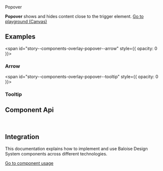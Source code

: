
<bal-doc-banner id="story--components-overlay-popover--basic">Popover</bal-doc-banner>

<bal-doc-lead>
  <b>Popover</b> shows and hides content close to the trigger element.
</bal-doc-lead>

<Canvas withSource="open" className="has-visible-overflow">
  <Story id="components-overlay-popover--basic" />
</Canvas>

<bal-doc-app>
  <bal-button-group class="mb-large" position="center">
    <a class="button is-primary" href="?path=/story/components-overlay-popover--basic">
      Go to playground (Canvas)
    </a>
    <bal-doc-stackblitz
      framework="angular"
      template={Basic.parameters.docs.source.code}
      modules="popover,button,tabs"
    ></bal-doc-stackblitz>
    <bal-doc-stackblitz
      framework="html"
      template={Basic.parameters.docs.source.code}
      modules="popover,button,tabs"
    ></bal-doc-stackblitz>
  </bal-button-group>
</bal-doc-app>

## Examples

<span id="story--components-overlay-popover--arrow" style={{ opacity: 0 }}></span>

### Arrow

<Canvas withSource="closed" className="has-visible-overflow">
  <Story id="components-overlay-popover--arrow" />
</Canvas>

<span id="story--components-overlay-popover--tooltip" style={{ opacity: 0 }}></span>

### Tooltip

<Canvas withSource="closed" className="has-visible-overflow">
  <Story id="components-overlay-popover--tooltip" />
</Canvas>

## Component Api

<Description markdown={readme} />
<Description markdown={menu} />

<br />

## Integration

This documentation explains how to implement and use Baloise Design System components across different technologies.

<a class="button is-primary" href="?path=/docs/development-components--page">
  Go to component usage
</a>


<Description markdown={testing} />

<bal-doc-github link="/components/bal-popover/stories/bal-popover.docs.mdx"></bal-doc-github>
